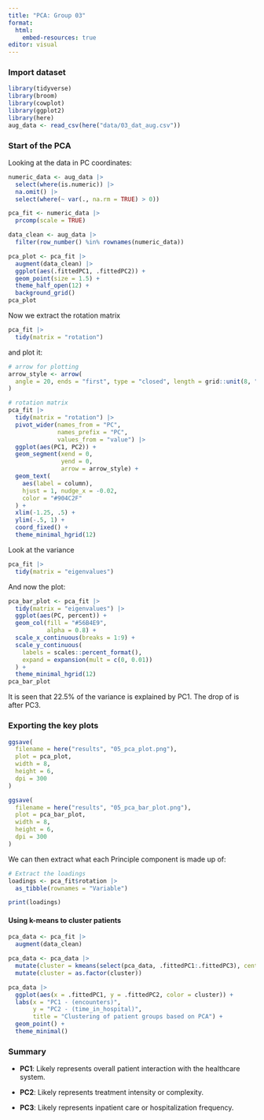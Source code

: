 ```yaml
---
title: "PCA: Group 03"
format:
  html:
    embed-resources: true
editor: visual
---
```


### Import dataset

```r
library(tidyverse)
library(broom)
library(cowplot)
library(ggplot2)
library(here)
aug_data <- read_csv(here("data/03_dat_aug.csv"))
```

### Start of the PCA

Looking at the data in PC coordinates:

```r
numeric_data <- aug_data |> 
  select(where(is.numeric)) |> 
  na.omit() |> 
  select(where(~ var(., na.rm = TRUE) > 0))

pca_fit <- numeric_data |>  
  prcomp(scale = TRUE) 

data_clean <- aug_data |> 
  filter(row_number() %in% rownames(numeric_data))

pca_plot <- pca_fit |> 
  augment(data_clean) |>  
  ggplot(aes(.fittedPC1, .fittedPC2)) + 
  geom_point(size = 1.5) +
  theme_half_open(12) +
  background_grid()
pca_plot
```

Now we extract the rotation matrix

```r
pca_fit |> 
  tidy(matrix = "rotation")
```

and plot it:

```r
# arrow for plotting
arrow_style <- arrow(
  angle = 20, ends = "first", type = "closed", length = grid::unit(8, "pt")
)

# rotation matrix
pca_fit |> 
  tidy(matrix = "rotation") |> 
  pivot_wider(names_from = "PC",
              names_prefix = "PC",
              values_from = "value") |> 
  ggplot(aes(PC1, PC2)) +
  geom_segment(xend = 0,
               yend = 0,
               arrow = arrow_style) +
  geom_text(
    aes(label = column),
    hjust = 1, nudge_x = -0.02, 
    color = "#904C2F"
  ) +
  xlim(-1.25, .5) +
  ylim(-.5, 1) +
  coord_fixed() + 
  theme_minimal_hgrid(12)
```

Look at the variance

```r
pca_fit |> 
  tidy(matrix = "eigenvalues")
```

And now the plot:

```r
pca_bar_plot <- pca_fit |> 
  tidy(matrix = "eigenvalues") |> 
  ggplot(aes(PC, percent)) +
  geom_col(fill = "#56B4E9",
           alpha = 0.8) +
  scale_x_continuous(breaks = 1:9) +
  scale_y_continuous(
    labels = scales::percent_format(),
    expand = expansion(mult = c(0, 0.01))
  ) +
  theme_minimal_hgrid(12)
pca_bar_plot
```

It is seen that 22.5% of the variance is explained by PC1. The drop of is after PC3.

### Exporting the key plots

```r
ggsave(
  filename = here("results", "05_pca_plot.png"),
  plot = pca_plot, 
  width = 8, 
  height = 6, 
  dpi = 300
)

ggsave(
  filename = here("results", "05_pca_bar_plot.png"),  
  plot = pca_bar_plot, 
  width = 8, 
  height = 6, 
  dpi = 300
)
```

We can then extract what each Principle component is made up of:

```r
# Extract the loadings
loadings <- pca_fit$rotation |> 
  as_tibble(rownames = "Variable")

print(loadings)
```

#### Using k-means to cluster patients

```r
pca_data <- pca_fit |> 
  augment(data_clean)

pca_data <- pca_data |> 
  mutate(cluster = kmeans(select(pca_data, .fittedPC1:.fittedPC3), centers = 3)$cluster) |>
  mutate(cluster = as.factor(cluster))

pca_data |> 
  ggplot(aes(x = .fittedPC1, y = .fittedPC2, color = cluster)) +
  labs(x = "PC1 - (encounters)",
       y = "PC2 - (time_in_hospital)",
       title = "Clustering of patient groups based on PCA") +
  geom_point() +
  theme_minimal()
```

### Summary

-   **PC1**: Likely represents overall patient interaction with the healthcare system.

-   **PC2**: Likely represents treatment intensity or complexity.

-   **PC3**: Likely represents inpatient care or hospitalization frequency.
